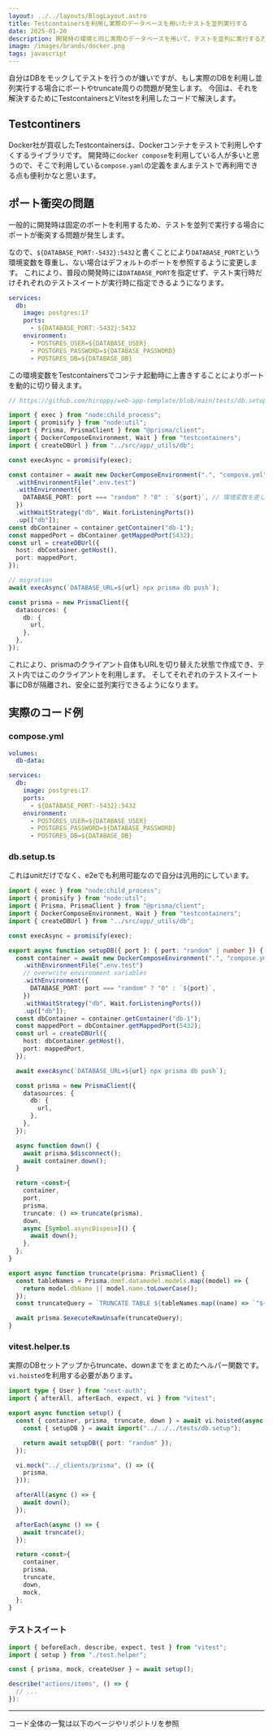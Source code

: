 ```yaml
---
layout: ../../layouts/BlogLayout.astro
title: Testcontainersを利用し実際のデータベースを用いたテストを並列実行する
date: 2025-01-20
description: 開発時の環境と同じ実際のデータベースを用いて、テストを並列に実行する方法を紹介
image: /images/brands/docker.png
tags: javascript
---
```



自分はDBをモックしてテストを行うのが嫌いですが、もし実際のDBを利用し並列実行する場合にポートやtruncate周りの問題が発生します。
今回は、それを解決するためにTestcontainersとVitestを利用したコードで解決します。

## Testcontiners

Docker社が買収したTestcontainersは、Dockerコンテナをテストで利用しやすくするライブラリです。
開発時に`docker compose`を利用している人が多いと思うので、そこで利用している`compose.yaml`の定義をまんまテストで再利用できる点も便利かなと思います。

<OG url="https://testcontainers.com/" />

## ポート衝突の問題

一般的に開発時は固定のポートを利用するため、テストを並列で実行する場合にポートが衝突する問題が発生します。

なので、`${DATABASE_PORT:-5432}:5432`と書くことにより`DATABASE_PORT`という環境変数を尊重し、ない場合はデフォルトのポートを参照するように変更します。
これにより、普段の開発時には`DATABASE_PORT`を指定せず、テスト実行時だけそれぞれのテストスイートが実行時に指定できるようになります。

```yaml
services:
  db:
    image: postgres:17
    ports:
      - ${DATABASE_PORT:-5432}:5432
    environment:
      - POSTGRES_USER=${DATABASE_USER}
      - POSTGRES_PASSWORD=${DATABASE_PASSWORD}
      - POSTGRES_DB=${DATABASE_DB}
```

この環境変数をTestcontainersでコンテナ起動時に上書きすることによりポートを動的に切り替えます。

```ts
// https://github.com/hiroppy/web-app-template/blob/main/tests/db.setup.ts

import { exec } from "node:child_process";
import { promisify } from "node:util";
import { Prisma, PrismaClient } from "@prisma/client";
import { DockerComposeEnvironment, Wait } from "testcontainers";
import { createDBUrl } from "../src/app/_utils/db";

const execAsync = promisify(exec);

const container = await new DockerComposeEnvironment(".", "compose.yml")
  .withEnvironmentFile(".env.test")
  .withEnvironment({
    DATABASE_PORT: port === "random" ? "0" : `${port}`, // 環境変数を差し込み、ポートを動的に変更
  })
  .withWaitStrategy("db", Wait.forListeningPorts())
  .up(["db"]);
const dbContainer = container.getContainer("db-1");
const mappedPort = dbContainer.getMappedPort(5432);
const url = createDBUrl({
  host: dbContainer.getHost(),
  port: mappedPort,
});

// migration
await execAsync(`DATABASE_URL=${url} npx prisma db push`);

const prisma = new PrismaClient({
  datasources: {
    db: {
      url,
    },
  },
});
```

これにより、prismaのクライアント自体もURLを切り替えた状態で作成でき、テスト内ではこのクライアントを利用します。
そしてそれぞれのテストスイート事にDBが隔離され、安全に並列実行できるようになります。

## 実際のコード例

### compose.yml

```yaml
volumes:
  db-data:

services:
  db:
    image: postgres:17
    ports:
      - ${DATABASE_PORT:-5432}:5432
    environment:
      - POSTGRES_USER=${DATABASE_USER}
      - POSTGRES_PASSWORD=${DATABASE_PASSWORD}
      - POSTGRES_DB=${DATABASE_DB}
```

### db.setup.ts

これはunitだけでなく、e2eでも利用可能なので自分は汎用的にしています。

```ts
import { exec } from "node:child_process";
import { promisify } from "node:util";
import { Prisma, PrismaClient } from "@prisma/client";
import { DockerComposeEnvironment, Wait } from "testcontainers";
import { createDBUrl } from "../src/app/_utils/db";

const execAsync = promisify(exec);

export async function setupDB({ port }: { port: "random" | number }) {
  const container = await new DockerComposeEnvironment(".", "compose.yml")
    .withEnvironmentFile(".env.test")
    // overwrite environment variables
    .withEnvironment({
      DATABASE_PORT: port === "random" ? "0" : `${port}`,
    })
    .withWaitStrategy("db", Wait.forListeningPorts())
    .up(["db"]);
  const dbContainer = container.getContainer("db-1");
  const mappedPort = dbContainer.getMappedPort(5432);
  const url = createDBUrl({
    host: dbContainer.getHost(),
    port: mappedPort,
  });

  await execAsync(`DATABASE_URL=${url} npx prisma db push`);

  const prisma = new PrismaClient({
    datasources: {
      db: {
        url,
      },
    },
  });

  async function down() {
    await prisma.$disconnect();
    await container.down();
  }

  return <const>{
    container,
    port,
    prisma,
    truncate: () => truncate(prisma),
    down,
    async [Symbol.asyncDispose]() {
      await down();
    },
  };
}

export async function truncate(prisma: PrismaClient) {
  const tableNames = Prisma.dmmf.datamodel.models.map((model) => {
    return model.dbName || model.name.toLowerCase();
  });
  const truncateQuery = `TRUNCATE TABLE ${tableNames.map((name) => `"${name}"`).join(", ")} CASCADE`;

  await prisma.$executeRawUnsafe(truncateQuery);
}
```

### vitest.helper.ts

実際のDBセットアップからtruncate、downまでをまとめたヘルパー関数です。`vi.hoisted`を利用する必要があります。

```ts
import type { User } from "next-auth";
import { afterAll, afterEach, expect, vi } from "vitest";

export async function setup() {
  const { container, prisma, truncate, down } = await vi.hoisted(async () => {
    const { setupDB } = await import("../../../tests/db.setup");

    return await setupDB({ port: "random" });
  });

  vi.mock("../_clients/prisma", () => ({
    prisma,
  }));

  afterAll(async () => {
    await down();
  });

  afterEach(async () => {
    await truncate();
  });

  return <const>{
    container,
    prisma,
    truncate,
    down,
    mock,
  };
}
```

### テストスイート

```ts
import { beforeEach, describe, expect, test } from "vitest";
import { setup } from "./test.helper";

const { prisma, mock, createUser } = await setup();

describe("actions/items", () => {
  // ...
}):
```

---

コード全体の一覧は以下のページやリポジトリを参照

<OG url="https://hiroppy.github.io/web-app-template/features/unit-testing.html" />

<br />

<OG url="https://github.com/hiroppy/web-app-template" />
